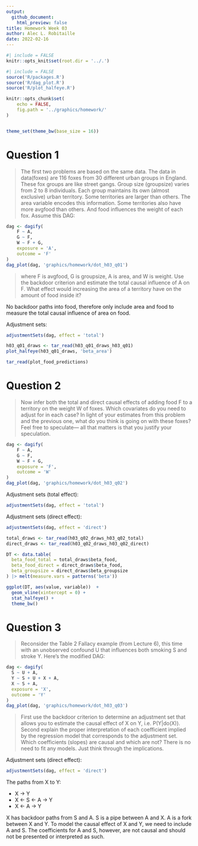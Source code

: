 ```yaml
---
output: 
  github_document:
    html_preview: false
title: Homework Week 03
author: Alec L. Robitaille
date: 2022-02-16
---
```



```r
#| include = FALSE
knitr::opts_knit$set(root.dir = '../.')
```

```r
#| include = FALSE
source('R/packages.R')
source('R/dag_plot.R')
source('R/plot_halfeye.R')

knitr::opts_chunk$set(
	echo = FALSE,
	fig.path = '../graphics/homework/'
)


theme_set(theme_bw(base_size = 16))
```

# Question 1

> The first two problems are based on the same data. The data in data(foxes) are
116 foxes from 30 different urban groups in England. These fox groups are like
street gangs. Group size (groupsize) varies from 2 to 8 individuals. Each group
maintains its own (almost exclusive) urban territory. Some territories are
larger than others. The area variable encodes this information. Some territories
also have more avgfood than others. And food influences the weight of each fox.
Assume this DAG:

```r
dag <- dagify(
    F ~ A,
    G ~ F,
    W ~ F + G, 
    exposure = 'A',
    outcome = 'F'
)
dag_plot(dag, 'graphics/homework/dot_h03_q01')
```



> where F is avgfood, G is groupsize, A is area, and W is weight. Use the
backdoor criterion and estimate the total causal influence of A on F. What
effect would increasing the area of a territory have on the amount of food
inside it?

No backdoor paths into food, therefore only include area and food to measure 
the total causal influence of area on food.

Adjustment sets:
```r
adjustmentSets(dag, effect = 'total')
```

```r
h03_q01_draws <- tar_read(h03_q01_draws_h03_q01)
plot_halfeye(h03_q01_draws, 'beta_area')
```

```r
tar_read(plot_food_predictions)
```


# Question 2

> Now infer both the total and direct causal effects of adding food F to a
territory on the weight W of foxes. Which covariates do you need to adjust for
in each case? In light of your estimates from this problem and the previous one,
what do you think is going on with these foxes? Feel free to speculate— all that
matters is that you justify your speculation.

```r
dag <- dagify(
    F ~ A,
    G ~ F,
    W ~ F + G, 
    exposure = 'F',
    outcome = 'W'
)
dag_plot(dag, 'graphics/homework/dot_h03_q02')
```

 


Adjustment sets (total effect):
```r
adjustmentSets(dag, effect = 'total')
```


Adjustment sets (direct effect):
```r
adjustmentSets(dag, effect = 'direct')
```


```r
total_draws <- tar_read(h03_q02_draws_h03_q02_total)
direct_draws <- tar_read(h03_q02_draws_h03_q02_direct)

DT <- data.table(
  beta_food_total = total_draws$beta_food,
  beta_food_direct = direct_draws$beta_food,
  beta_groupsize = direct_draws$beta_groupsize
) |> melt(measure.vars = patterns('beta'))

ggplot(DT, aes(value, variable))  + 
  geom_vline(xintercept = 0) + 
  stat_halfeye() + 
  theme_bw()
```


# Question 3 

> Reconsider the Table 2 Fallacy example (from Lecture 6), this time with an
unobserved confound U that influences both smoking S and stroke Y. Here’s the
modified DAG:

```r
dag <- dagify(
  S ~ U + A,
  Y ~ S + U + X + A,
  X ~ S + A,
  exposure = 'X',
  outcome = 'Y'
)
dag_plot(dag, 'graphics/homework/dot_h03_q03')
```



> First use the backdoor criterion to determine an adjustment set that allows
you to estimate the causal effect of X on Y, i.e. P(Y|do(X)). Second explain the
proper interpretation of each coefficient implied by the regression model that
corresponds to the adjustment set. Which coefficients (slopes) are causal and
which are not? There is no need to fit any models. Just think through the
implications.

Adjustment sets (direct effect):
```r
adjustmentSets(dag, effect = 'direct')
```

The paths from X to Y:

- X -> Y
- X <- S <- A -> Y
- X <- A -> Y

X has backdoor paths from S and A. S is a pipe between A and X. 
A is a fork between X and Y. To model the causal effect of X and Y, we need to
include A and S. The coefficients for A and S, however, are not causal and 
should not be presented or interpreted as such.

